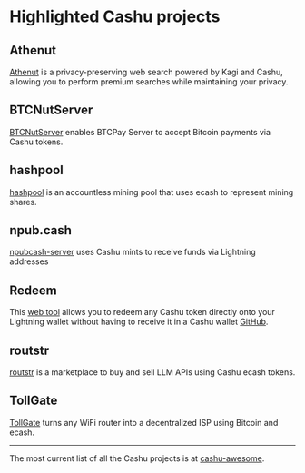 
# Highlighted Cashu projects


## Athenut

[Athenut](https://github.com/thesimplekid/athenut-frontend) is a privacy-preserving web search powered by Kagi and Cashu, allowing you to perform premium searches while maintaining your privacy.

## BTCNutServer
[BTCNutServer](https://github.com/d4rp4t/BTCNutServer?mc_cid=bf3feffb71)  enables BTCPay Server to accept Bitcoin payments via Cashu tokens.

## hashpool

[hashpool](https://github.com/vnprc/hashpool) is an accountless mining pool that uses ecash to represent mining shares.


## npub.cash

[npubcash-server](https://github.com/cashubtc/npubcash-server) uses Cashu mints to receive funds via Lightning addresses


## Redeem

This [web tool](https://redeem.cashu.me/) allows you to redeem any Cashu token directly onto your Lightning wallet without having to receive it in a Cashu wallet [GitHub](https://github.com/cashubtc/cashu-redeem).

## routstr

[routstr](  https://github.com/routstr) is a marketplace to buy and sell LLM APIs using Cashu ecash tokens.

## TollGate

[TollGate](https://github.com/OpenTollGate/tollgate-app) turns any WiFi router into a decentralized ISP using Bitcoin and ecash.

---
The most current list of all the Cashu projects is at [cashu-awesome](https://github.com/cashubtc/awesome-cashu/blob/main/README.md).